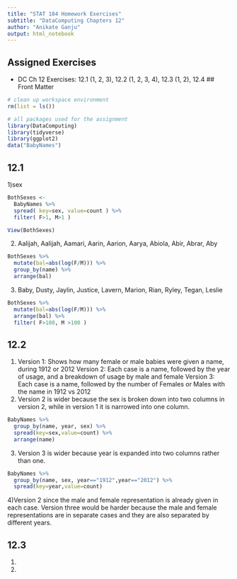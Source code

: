 ```yaml
---
title: "STAT 184 Homework Exercises" 
subtitle: "DataComputing Chapters 12"
author: "Anikate Ganju"
output: html_notebook
---
```


## Assigned Exercises

- DC Ch 12 Exercises: 12.1 (1, 2, 3), 12.2 (1, 2, 3, 4), 12.3 (1, 2), 12.4
## Front Matter

```r
# clean up workspace environment
rm(list = ls())

# all packages used for the assignment
library(DataComputing)
library(tidyverse)
library(ggplot2)
data("BabyNames")
```

## 12.1
1)sex
```r
BothSexes <-
  BabyNames %>%
  spread( key=sex, value=count ) %>%
  filter( F>1, M>1 )

View(BothSexes)
```
2)
Aalijah, Aalijah, Aamari, Aarin, Aarion, Aarya, Abiola, Abir, Abrar, Aby
```r
BothSexes %>%
  mutate(bal=abs(log(F/M))) %>%
  group_by(name) %>%
  arrange(bal)
```
3)
Baby, Dusty, Jaylin, Justice, Lavern, Marion, Rian, Ryley, Tegan, Leslie
```r
BothSexes %>%
  mutate(bal=abs(log(F/M))) %>%
  arrange(bal) %>%
  filter( F>100, M >100 )
```

## 12.2
1)
Version 1: Shows how many female or male babies were given a name, during 1912 or 2012 
Version 2: Each case is a name, followed by the year of usage, and a breakdown of usage by male and female
Version 3: Each case is a name, followed by the number of Females or Males with the name in 1912 vs 2012
2)
Version 2 is wider because the sex is broken down into two columns in version 2, while in version 1 it is narrowed into one column.
```r
BabyNames %>%
  group_by(name, year, sex) %>%
  spread(key=sex,value=count) %>%
  arrange(name)
```
3) Version 3 is wider because year is expanded into two columns rather than one.
```r
BabyNames %>%
  group_by(name, sex, year=="1912",year=="2012") %>%
  spread(key=year,value=count)
```
4)Version 2 since the male and female representation is already given in each case. Version three would be harder because the male and female representations are in separate cases and they are also separated by different years.

## 12.3
1)
2)